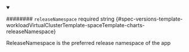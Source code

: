 
<details className="config-field" data-expandable="false" open>
<summary>

######## `releaseNamespace` <span className="config-field-required" data-required="false">required</span> <span className="config-field-type">string</span> <span className="config-field-default"></span> <span className="config-field-enum"></span> {#spec-versions-template-workloadVirtualClusterTemplate-spaceTemplate-charts-releaseNamespace}

ReleaseNamespace is the preferred release namespace of the app

</summary>



</details>
